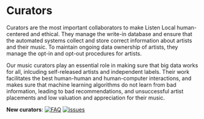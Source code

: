 # Curators {#curators}

Curators are the most important collaborators to make Listen Local human-centered and ethical. They manage the write-in database and ensure that the automated systems collect and store correct information about artists and their music. To maintain ongoing data ownership of artists, they manage the opt-in and opt-out procedures for artists.

Our music curators play an essential role in making sure that big data works for all, inlcuding self-released artists and independent labels. Their work facilitates the best human-human and human-computer interactions, and makes sure that machine learning algorithms do not learn from bad information, leading to bad recommendations, and unsuccessful artist placements and low valuation and appreciation for their music.

**New curators**:
[![FAQ](https://img.shields.io/static/v1?label=FAQ&message=Ask%20a%20Question&color=4EC0E4)](https://github.com/dataobservatory-eu/listen-local-collaboration/projects/)
[![issues](https://img.shields.io/static/v1?label=FAQ&message=Check%20Open%20Questions%20First&color=DB001C)](https://github.com/dataobservatory-eu/listen-local-collaboration/issues?label=open)